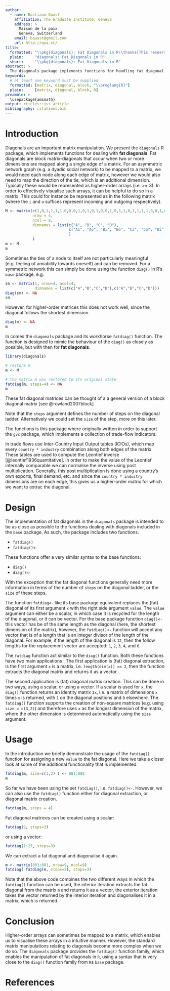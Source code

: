 ```yaml
---
author:
  - name: Bastiaan Quast
    affiliation: The Graduate Institute, Geneva
    address: >
      Maison de la paix
      Geneva, Switzerland
    email: bquast@gmail.com
    url: http://qua.st/
title:
  formatted: "\\pkg{diagonals}: Fat Diagonals in R\\thanks{This research was financed by the Swiss National Science Foundation (SNSF) under the grant 'Development Aid and Social Dynamics' (100018-140745) administered by the Graduate Institute's Centre on Conflict, Development and Peacebuilding (CCDP) and led by Jean-Louis Arcand. We thank Sandra Reimann and Oliver Jutersonke at the CCDP for their generous support.}"
  plain:     "diagonals: Fat Diagonals in R"
  short:     "\\pkg{diagonals}: Fat Diagonals in R"
abstract: >
  The diagonals package implements functions for handling fat diagonal matrices, such as those that occur when multiple dimensions are mapped along one edge of a matrix.
keywords:
  # at least one keyword must be supplied
  formatted: [matrix, diagonal, block, "\\proglang{R}"]
  plain:     [matrix, diagonal, block, R]
preamble: >
  \usepackage{amsmath}
output: rticles::jss_article
bibliography: citations.bib
---
```



# Introduction

Diagonals are an important matrix manipulation.
We present the `diagonals` R package, which implements functions for dealing with **fat diagonals**.
Fat diagonals are block matrix-diagonals that occur when two or more dimensions are mapped along a single edge of a matrix.
For an asymmetric network graph (e.g. a dyadic social network) to be mapped to a matrix, we would need each node along each edge of matrix,
however we would also need to map the direction of the tie, which is an additional dimension.
Typically these would be represented as higher-order arrays (i.e. >= 3).
In order to effectively visualise such arrays, it can be helpful to do so in a matrix.
This could for instance be represented as in the following matrix (where the `i` and `o` suffices represent incoming and outgoing respectively). 

```r
M <- matrix(c(1,0,1,1,1,1,0,0,0,1,0,1,0,1,0,0,1,0,1,1,0,1,1,1,1,0,0,1,0,1,0,1), 
            nrow = 4, 
            ncol = 8, 
            dimnames = list(c("A", "B", "C", "D"),
                            c("Ai", "Ao", "Bi", "Bo", "Ci", "Co", "Di", "Do")
                            )
            )
m <- M
m
```

Sometimes the ties of a node to itself are not particularly meaningful (e.g. feeling of amiability towards oneself) and can be removed.
For a symmetric network this can simply be done using the function `diag()` in R's `base` package, e.g.

```r
sm <- matrix(1, nrow=4, ncol=4,
             dimnames = list(c("A","B","C","D"),c("A","B","C","D")))
diag(sm) <- NA
sm
```

However, for higher-order matrices this does not work well, since the diagonal follows the shortest dimension.

```r
diag(m) <- NA
m
```

In comes the `diagonals` package and its workhorse `fatdiag()` function.
The function is designed to mimic the behaviour of the `diag()` as closely as possible,
but with then for **fat diagonals**.

```r
library(diagonals)
```

```r
# restore m
m <- M
```

```r
# the matrix m was restored to its original state
fatdiag(m, steps=4) <- NA
m
```

These fat diagonal matrices can be thought of a a general version of a block diagonal matrix [see @rowland2007block]

Note that the `steps` argument defines the number of steps on the diagonal ladder.
Alternatively we could set the `size` of the step, more on this later.

The functions is this package where originally written in order to support the `gvc` package,
which implements a collection of trade-flow indicators.

In trade flows use Inter-Country Input Output tables (ICIOs),
which map every `country * industry` combination along both edges of the matrix.
These tables are used to compute the Leontief inverse [@leontief1936quantitative].
In order to make the value of the Leontief internally comparable we can normalise the inverse using post multiplication.
Generally, this post multiplication is done using a country's own exports, final demand, etc.
and since the `country * industry` dimensions are on each edge, this gives us a higher-order matrix for which we want to extrac the diagonal.


# Design

The implementation of fat diagonals in the `diagonals` package is intended to be as close as possible to the functions dealing with diagonals included in the `base` package.
As such, the package includes two functions.

- `fatdiag()`
- `fatdiag()<-`

These functions offer a very similar syntax to the base functions:

- `diag()`
- `diag()<-`

With the exception that the fat diagonal functions generally need more information in terms of the number of `steps` on the diagonal ladder, or the `size` of these steps.

The function `fatdiag<-` like its base package equivalent replaces the (fat) diagonal of its first argument `x` with the right side argument `value`.
The `value` argument can either be a scalar, in which case it is recycled for the length of the diagonal,
or it can be vector.
For the base package function `diag()<-` this vector has be of the same length as the diagonal (here, the shortest dimension of the matrix),
however, the `fatdiag()<-` function will accept any vector that is of a length that is an integer divisor of the length of the diagonal.
For example, if the length of the diagonal is `12`, then the follow lengths for the replacement vector are accepted: `1`, `2`, `3`, `4`, and `6`.

The `fatdiag` function act similar to the `diag()` function.
Both these functions have two main applications .
The first application is (fat) diagonal extraction, is the first argument `x` is a matrix, i.e. `length(dim(x)) == 2`,
then the function extracts the diagonal matrix and returns it as a vector.

The second application is (fat) diagonal matrix creation.
This can be done in two ways, using a scalar, or using a vector.
If a scalar is used for `x`, the `diag()` function returns an identity matrix `Ix`,
i.e. a matrix of dimensions `x` times `x` is returned, with `1` on the diagonal positions and `0` elsewhere.
The `fatdiag()` function supports the creation of non-square matrices (e.g. using `size = c(3,2)`)
and therefore uses `x` as the longest dimension of the matrix,
where the other dimension is determined automatically using the `size` argument.


# Usage

In the introduction we briefly demonstrate the usage of the `fatdiag()` function for assigning a new `value` to the fat diagonal.
Here we take a closer look at some of the additional functionality that is implemented.

```r
fatdiag(m, size=c(1,2) ) <- 881:888
m
```

So far we have been using the set `fatdiag()`, i.e. `fatdiag()<-`.
However, we can also use the `fatdiag()` function either for diagonal extraction, or diagonal matrix creation.

```r
fatdiag(m, steps = 4)
```

Fat diagonal matrices can be created using a scalar:

```r
fatdiag(9, steps=3)
```

or using a vector:

```r
fatdiag(1:27, steps=3)
```

We can extract a fat diagonal and diagonalise it again.

```r
m <- matrix(801:881, nrow=9, ncol=9)
fatdiag( fatdiag(m, steps=3), steps=3)
```

Note that the above code combines the two different ways in which the `fatdiag()` function can be used,
the interior iteration extracts the fat diagonal from the matrix `m` and returns it as a vector,
the exterior iteration takes the vector returned by the interior iteration and diagonalises it in a matrix, which is returned.


# Conclusion

Higher-order arrays can sometimes be mapped to a matrix, which enables us to visualise these arrays in a intuitive manner.
However, the standard matrix manipulations relating to diagonals become more complex when we do so.
The `diagonals` package provides the `fatdiag()` function family, which enables the manipulation of fat diagonals in `R`,
using a syntax that is very close to the `diag()` function family from `R`s `base` package.

# References
